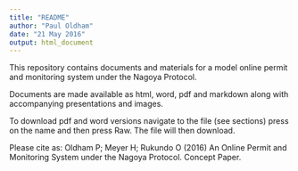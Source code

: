 ```yaml
---
title: "README"
author: "Paul Oldham"
date: "21 May 2016"
output: html_document
---
```

This repository contains documents and materials for a model online permit and monitoring system under the Nagoya Protocol. 

Documents are made available as html, word, pdf and markdown along with accompanying presentations and images.

To download pdf and word versions navigate to the file (see sections) press on the name and then press Raw. The file will then download. 

Please cite as: Oldham P; Meyer H; Rukundo O (2016) An Online Permit and Monitoring System under the Nagoya Protocol. Concept Paper. 